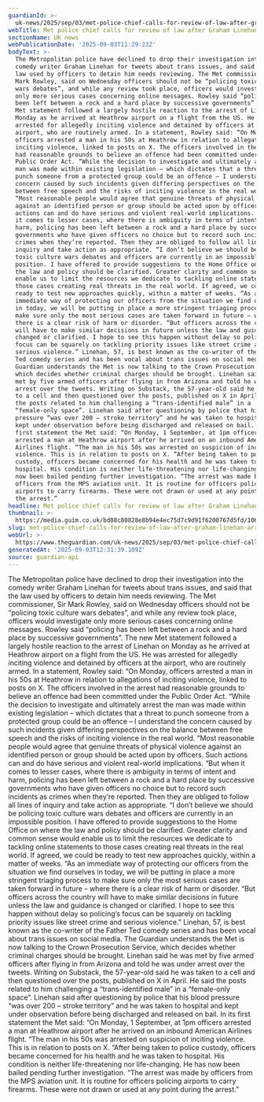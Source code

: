```yaml
---
guardianId: >-
  uk-news/2025/sep/03/met-police-chief-calls-for-review-of-law-after-graham-linehan-arrest
webTitle: Met police chief calls for review of law after Graham Linehan arrest
sectionName: UK news
webPublicationDate: '2025-09-03T11:29:23Z'
bodyText: >-
  The Metropolitan police have declined to drop their investigation into the
  comedy writer Graham Linehan for tweets about trans issues, and said that the
  law used by officers to detain him needs reviewing. The Met commissioner, Sir
  Mark Rowley, said on Wednesday officers should not be “policing toxic culture
  wars debates”, and while any review took place, officers would investigate
  only more serious cases concerning online messages. Rowley said “policing has
  been left between a rock and a hard place by successive governments”. The new
  Met statement followed a largely hostile reaction to the arrest of Linehan on
  Monday as he arrived at Heathrow airport on a flight from the US. He was
  arrested for allegedly inciting violence and detained by officers at the
  airport, who are routinely armed. In a statement, Rowley said: “On Monday,
  officers arrested a man in his 50s at Heathrow in relation to allegations of
  inciting violence, linked to posts on X. The officers involved in the arrest
  had reasonable grounds to believe an offence had been committed under the
  Public Order Act. “While the decision to investigate and ultimately arrest the
  man was made within existing legislation – which dictates that a threat to
  punch someone from a protected group could be an offence – I understand the
  concern caused by such incidents given differing perspectives on the balance
  between free speech and the risks of inciting violence in the real world.
  “Most reasonable people would agree that genuine threats of physical violence
  against an identified person or group should be acted upon by officers. Such
  actions can and do have serious and violent real-world implications. “But when
  it comes to lesser cases, where there is ambiguity in terms of intent and
  harm, policing has been left between a rock and a hard place by successive
  governments who have given officers no choice but to record such incidents as
  crimes when they’re reported. Then they are obliged to follow all lines of
  inquiry and take action as appropriate. “I don’t believe we should be policing
  toxic culture wars debates and officers are currently in an impossible
  position. I have offered to provide suggestions to the Home Office on where
  the law and policy should be clarified. Greater clarity and common sense would
  enable us to limit the resources we dedicate to tackling online statements to
  those cases creating real threats in the real world. If agreed, we could be
  ready to test new approaches quickly, within a matter of weeks. “As an
  immediate way of protecting our officers from the situation we find ourselves
  in today, we will be putting in place a more stringent triaging process to
  make sure only the most serious cases are taken forward in future – where
  there is a clear risk of harm or disorder. “But officers across the country
  will have to make similar decisions in future unless the law and guidance is
  changed or clarified. I hope to see this happen without delay so policing’s
  focus can be squarely on tackling priority issues like street crime and
  serious violence.” Linehan, 57, is best known as the co-writer of the Father
  Ted comedy series and has been vocal about trans issues on social media. The
  Guardian understands the Met is now talking to the Crown Prosecution Service,
  which decides whether criminal charges should be brought. Linehan said he was
  met by five armed officers after flying in from Arizona and told he was under
  arrest over the tweets. Writing on Substack, the 57-year-old said he was taken
  to a cell and then questioned over the posts, published on X in April. He said
  the posts related to him challenging a “trans-identified male” in a
  “female-only space”. Linehan said after questioning by police that his blood
  pressure “was over 200 – stroke territory” and he was taken to hospital and
  kept under observation before being discharged and released on bail. In its
  first statement the Met said: “On Monday, 1 September, at 1pm officers
  arrested a man at Heathrow airport after he arrived on an inbound American
  Airlines flight. “The man in his 50s was arrested on suspicion of inciting
  violence. This is in relation to posts on X. “After being taken to police
  custody, officers became concerned for his health and he was taken to
  hospital. His condition is neither life-threatening nor life-changing. He has
  now been bailed pending further investigation. “The arrest was made by
  officers from the MPS aviation unit. It is routine for officers policing
  airports to carry firearms. These were not drawn or used at any point during
  the arrest.”
headline: Met police chief calls for review of law after Graham Linehan arrest
thumbnail: >-
  https://media.guim.co.uk/bd08c80828e8b94e4ec75d7c9d91f6200767d5fd/1067_298_2686_2150/500.jpg
slug: met-police-chief-calls-for-review-of-law-after-graham-linehan-arrest
webUrl: >-
  https://www.theguardian.com/uk-news/2025/sep/03/met-police-chief-calls-for-review-of-law-after-graham-linehan-arrest
generatedAt: '2025-09-03T12:31:39.109Z'
source: guardian-api
---
```

The Metropolitan police have declined to drop their investigation into the comedy writer Graham Linehan for tweets about trans issues, and said that the law used by officers to detain him needs reviewing. The Met commissioner, Sir Mark Rowley, said on Wednesday officers should not be “policing toxic culture wars debates”, and while any review took place, officers would investigate only more serious cases concerning online messages. Rowley said “policing has been left between a rock and a hard place by successive governments”. The new Met statement followed a largely hostile reaction to the arrest of Linehan on Monday as he arrived at Heathrow airport on a flight from the US. He was arrested for allegedly inciting violence and detained by officers at the airport, who are routinely armed. In a statement, Rowley said: “On Monday, officers arrested a man in his 50s at Heathrow in relation to allegations of inciting violence, linked to posts on X. The officers involved in the arrest had reasonable grounds to believe an offence had been committed under the Public Order Act. “While the decision to investigate and ultimately arrest the man was made within existing legislation – which dictates that a threat to punch someone from a protected group could be an offence – I understand the concern caused by such incidents given differing perspectives on the balance between free speech and the risks of inciting violence in the real world. “Most reasonable people would agree that genuine threats of physical violence against an identified person or group should be acted upon by officers. Such actions can and do have serious and violent real-world implications. “But when it comes to lesser cases, where there is ambiguity in terms of intent and harm, policing has been left between a rock and a hard place by successive governments who have given officers no choice but to record such incidents as crimes when they’re reported. Then they are obliged to follow all lines of inquiry and take action as appropriate. “I don’t believe we should be policing toxic culture wars debates and officers are currently in an impossible position. I have offered to provide suggestions to the Home Office on where the law and policy should be clarified. Greater clarity and common sense would enable us to limit the resources we dedicate to tackling online statements to those cases creating real threats in the real world. If agreed, we could be ready to test new approaches quickly, within a matter of weeks. “As an immediate way of protecting our officers from the situation we find ourselves in today, we will be putting in place a more stringent triaging process to make sure only the most serious cases are taken forward in future – where there is a clear risk of harm or disorder. “But officers across the country will have to make similar decisions in future unless the law and guidance is changed or clarified. I hope to see this happen without delay so policing’s focus can be squarely on tackling priority issues like street crime and serious violence.” Linehan, 57, is best known as the co-writer of the Father Ted comedy series and has been vocal about trans issues on social media. The Guardian understands the Met is now talking to the Crown Prosecution Service, which decides whether criminal charges should be brought. Linehan said he was met by five armed officers after flying in from Arizona and told he was under arrest over the tweets. Writing on Substack, the 57-year-old said he was taken to a cell and then questioned over the posts, published on X in April. He said the posts related to him challenging a “trans-identified male” in a “female-only space”. Linehan said after questioning by police that his blood pressure “was over 200 – stroke territory” and he was taken to hospital and kept under observation before being discharged and released on bail. In its first statement the Met said: “On Monday, 1 September, at 1pm officers arrested a man at Heathrow airport after he arrived on an inbound American Airlines flight. “The man in his 50s was arrested on suspicion of inciting violence. This is in relation to posts on X. “After being taken to police custody, officers became concerned for his health and he was taken to hospital. His condition is neither life-threatening nor life-changing. He has now been bailed pending further investigation. “The arrest was made by officers from the MPS aviation unit. It is routine for officers policing airports to carry firearms. These were not drawn or used at any point during the arrest.”
